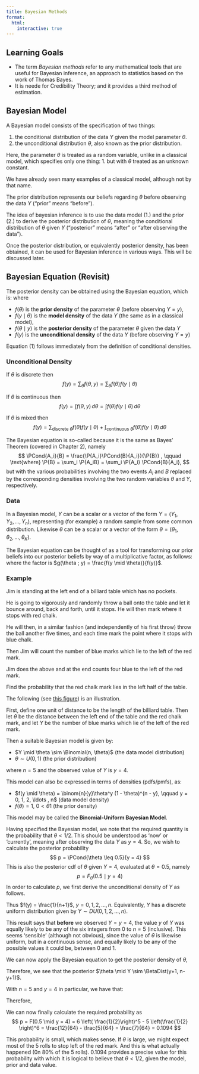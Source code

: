 ```yaml
---
title: Bayesian Methods
format:
  html:
    interactive: true
---
```


## Learning Goals

- The term _Bayesian methods_ refer to any mathematical tools that are useful for Bayesian inference, an approach to statistics based on the work of Thomas Bayes.
- It is neede for Credibility Theory; and it provides a third method of estimation.

## Bayesian Model

A Bayesian model consists of the specification of two things:

1. the conditional distribution of the data $Y$ given the model parameter $\theta$.
2. the unconditional distribution $\theta$, also known as the prior distribution.

Here, the parameter $\theta$ is treated as a random variable, unlike in a classical model, which specifies only one thing: 1. but with $\theta$ treated as an unknown constant.

We have already seen many examples of a classical model, although not by that name.

The prior distribution represents our beliefs regarding $\theta$ before observing the data $Y$ ("prior" means "before").

The idea of bayesian inference is to use the data model (1.) and the prior (2.) to derive the posterior distribution of $\theta$, meaning the conditional distribution of $\theta$ given $Y$ ("posterior" means "after" or "after observing the data").

Once the posterior distribution, or equivalently posterior density, has been obtained, it can be used for Bayesian inference in various ways. This will be discussed later.

## Bayesian Equation (Revisit)

The posterior density can be obtained using the Bayesian equation, which is:
\begin{equation}
f(\theta \mid y) = \frac{f(\theta)f(y \mid \theta)}{f(y)} ,
\end{equation}
where

- $f(\theta)$ is the **prior density** of the parameter $\theta$ (before observing $Y = y$),
- $f(y \mid \theta)$ is the **model density** of the data $Y$ (the same as in a classical model),
- $f(\theta \mid y)$ is the **posterior density** of the parameter $\theta$ given the data $Y$
- $f(y)$ is the **unconditional density** of the data $Y$ (before observing $Y = y$)

Equation (1) follows immediately from the definition of conditional densities.

### Unconditional Density

If $\theta$ is discrete then
$$
f(y) = \sum_\theta f(\theta, y) = \sum_\theta f(\theta)f(y \mid \theta)
$$

If $\theta$ is continuous then
$$
f(y) = \int f(\theta , y) \, d\theta = \int f(\theta) f(y \mid \theta) \, d\theta
$$

If $\theta$ is mixed then
$$
f(y) = \sum_{\text{discrete } \theta} f(\theta) f(y \mid \theta) + \int_{\text{continuous } \theta} f(\theta) f(y \mid \theta) \, d\theta
$$

The Bayesian equation is so-called because it is the same as Bayes' Theorem (covered in Chapter 2), namely
$$
\PCond{A_i}{B} = \frac{\P{A_i}\PCond{B}{A_i}}{\P{B}} , \qquad \text{where} \P{B} = \sum_i \P{A_iB} = \sum_i \P{A_i} \PCond{B}{A_i}, 
$$
but with the various probabilities involving the two events $A_i$ and $B$ replaced by the corresponding densities involving the two random variables $\theta$ and $Y$, respectively.

### Data

In a Bayesian model, $Y$ can be a scalar or a vector of the form $Y = (Y_1, Y_2, \ldots , Y_n)$, representing (for example) a random sample from some common distribution. Likewise $\theta$ can be a scalar or a vector of the form $\theta = (\theta_1 , \theta_2, \ldots , \theta_K)$.

The Bayesian equation can be thought of as a tool for transforming our prior beliefs into our posterior beliefs by way of a multiplicative factor, as follows:
\begin{equation*}
f(\theta \mid y) = f(\theta) \cdot g(\theta ; y)
\end{equation*}
where the factor is $g(\theta ; y) = \frac{f(y \mid \theta)}{f(y)}$.

### Example

::: {#exm-16}

Jim is standing at the left end of a billiard table which has no pockets. 

He is going to vigorously and randomly throw a ball onto the table and let it bounce around, back and forth, until it stops. He will then mark where it stops with red chalk.

He will then, in a similar fashion (and independently of his first throw) throw the ball another five times, and each time mark the point where it stops with blue chalk.

Then Jim will count the number of blue marks which lie to the left of the red mark.

Jim does the above and at the end counts four blue to the left of the red mark.

Find the probability that the red chalk mark lies in the left half of the table.

The following (see [this figure](simulation.qmd)) is an illustration.

::: {.separator}
:::

:::{.solution}

First, define one unit of distance to be the length of the billiard table. Then let $\theta$ be the distance between the left end of the table and the red chalk mark, and let $Y$ be the number of blue marks which lie of the left of the red mark.

Then a suitable Bayesian model is given by:

- $Y \mid \theta \sim \Binomial(n, \theta)$  (the data model distribution)
- $\theta \sim U(0, 1)$  (the prior distribution)

where $n = 5$ and the observed value of $Y$ is $y = 4$. 

This model can also be expressed in terms of densities (pdfs/pmfs), as:

- $f(y \mid \theta) = \binom{n}{y}\theta^y (1 - \theta)^{n - y}, \qquad y = 0, 1, 2, \ldots , n$ (data model density)
- $f(\theta) = 1$, $0 < \theta 1$  (the prior density)

This model may be called the **Binomial-Uniform Bayesian Model**.

Having specified the Bayesian model, we note that the required quantity is the probability that $\theta < 1/2$. This should be understood as 'now' or 'currently', meaning after observing the data $Y$ as $y = 4$. So, we wish to calculate the posterior probability
$$
p = \PCond{\theta \leq 0.5}{y = 4}
$$
This is also the posterior cdf of $\theta$ given $Y = 4$, evaluated at $\theta = 0.5$, namely
$$
p = F_\theta(0.5 \mid y = 4)
$$
In order to calculate $p$, we first derive the unconditional density of $Y$ as follows.
\begin{align*}
f(y) & = \int f(\theta)f(y \mid \theta) \, d\theta = \int_0^1 1 \cdot \binom{n}{y} \theta^y (1 - \theta)^{n-y} \, d\theta \\
& = \binom{n}{y} B(y+1, n-y+1) \int_0^1 \frac{\theta^{(y + 1) - 1}(1 - \theta)^{(n-y+1)-1}}{B(y+1, n-y+1)} \, d\theta \\
& = \binom{n}{y} B(y+1, n-y+1) \times 1 \\
& = \frac{n!}{y!(n-y)!}\frac{\Gamma(y+1)\Gamma(n-y+1)}{\Gamma((y+1) + (n-y+1))} \times 1 \\
& = \frac{n!}{y!(n-y)!}\frac{y!(n-y)!}{(n+1)!} = \frac{1}{n+1} \\
\end{align*}

Thus $f(y) = \frac{1}{n+1}$, $y = 0, 1, 2, \ldots , n$. Equivalently, $Y$ has a discrete uniform distribution given by $Y \sim DU(0, 1, 2, \ldots , n)$.

:::{.callout-notes title="Implications..." collapse="false"}

This result says that **before** we observed $Y = y = 4$, the value $y$ of $Y$ was equally likely to be any of the six integers from $0$ to $n = 5$ (inclusive). This seems 'sensible' (although not obvious), since the value of $\theta$ is likewise uniform, but in a continuous sense, and equally likely to be any of the possible values it could be, between $0$ and $1$.

:::

We can now apply the Bayesian equation to get the posterior density of $\theta$,
\begin{align*}
f(\theta \mid y) & = \frac{f(\theta)f(y \mid \theta)}{f(y)} \\
& = \frac{1 \times \binom{n}{y}\theta^y (1 - \theta)^{n-y}}{\binom{n}{y}B(y+1, n-y+1)} \\
& = \frac{\theta^y (1 - \theta)^{n-y}}{B(y+1, n-y+1)}, \qquad 0 < y < 1 \\
\end{align*}

Therefore, we see that the posterior $\theta \mid Y \sim \BetaDist(y+1, n-y+1)$.

With $n = 5$ and $y = 4$ in particular, we have that:
\begin{gather*}
\theta \mid y \sim \BetaDist(4+1, 5 - 4 + 1) = \BetaDist(5, 2) \\
f(\theta \mid y) = \frac{\theta^4(1 - \theta)}{B(y+1, n-y+1)} \\
\end{gather*}

Therefore, 
\begin{align*}
F(\theta \mid y) & = \int_{-\infty}^\theta f(t \mid y) \, dt = \int_0^\theta 30(t^4 - t^5) \, dt \\
& = \left[ 30\left( \frac{t^5}{5} - \frac{t^6}{6} \right) \right]_0^\theta = 6\theta^5 - 5\theta^6, \qquad 0 < \theta < 1 \\
\end{align*}

We can now finally calculate the required probability as
$$
p = F(0.5 \mid y = 4) = 6 \left( \frac{1}{2}\right)^5 - 5 \left(\frac{1}{2} \right)^6 = \frac{12}{64} - \frac{5}{64} = \frac{7}{64} = 0.1094
$$

This probability is small, which makes sense. If $\theta$ is large, we might expect most of the $5$ rolls to stop left of the red mark. And this is what actually happened (0n $80\%$ of the $5$ rolls). $0.1094$ provides a precise value for this probability with which it is logical to believe that $\theta < 1/2$, given the model, prior and data value.

:::

:::

